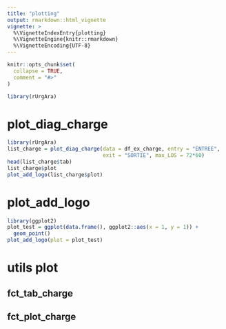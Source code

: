 ```yaml
---
title: "plotting"
output: rmarkdown::html_vignette
vignette: >
  %\VignetteIndexEntry{plotting}
  %\VignetteEngine{knitr::rmarkdown}
  %\VignetteEncoding{UTF-8}
---
```


```r
knitr::opts_chunk$set(
  collapse = TRUE,
  comment = "#>"
)
```

```r
library(rUrgAra)
```

<!-- WARNING - This vignette is generated by {fusen} from dev/flat_plot_urgara.Rmd: do not edit by hand -->

# plot_diag_charge

    

    

  

```r
library(rUrgAra)
list_charge = plot_diag_charge(data = df_ex_charge, entry = "ENTREE",
                               exit = "SORTIE", max_LOS = 72*60)
head(list_charge$tab)
list_charge$plot
plot_add_logo(list_charge$plot)
```

  

  

# plot_add_logo

    

  

```r
library(ggplot2)
plot_test = ggplot(data.frame(), ggplot2::aes(x = 1, y = 1)) +
  geom_point()
plot_add_logo(plot = plot_test)
```

  

  


# utils plot

## fct_tab_charge

    

  

  


## fct_plot_charge

    

  

  

